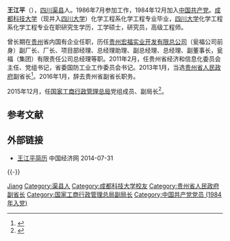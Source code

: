 '''王江平'''（{{bd|1964年|10月7日||catIdx=W王}}），[[四川|四川]][[渠县|渠县]]人。1986年7月参加工作，1984年12月加入[[中国共产党|中国共产党]]。[[四川大学|成都科技大学]]（现并入[[四川大学|四川大学]]）化学工程系化学工程专业毕业，[[四川大学|四川大学]]化学工程系化学工程专业在职研究生学历，工学硕士，研究员，高级工程师。

曾长期在[[贵州|贵州]]省内国有企业任职，历任[[贵州宏福实业开发有限总公司|贵州宏福实业开发有限总公司]]（瓮福公司前身）副厂长、厂长、项目部经理、总经理助理、副总经理、总经理、副董事长，瓮福（集团）有限责任公司总经理等职。2011年2月，任贵州省经济和信息化委员会主任、党组书记，省委国防工业工作委员会书记。2013年1月，当选[[贵州省人民政府|贵州省人民政府]]副省长<ref>{{cite web|accessdate=2013-05-01|url=http://news.hexun.com/2013-02-01/150840541.html|title=刘远坤、陈鸣明、王江平、何力新任贵州副省长|publisher=[[和讯网|和讯网]]|archive-date=2016-03-04|archive-url=https://web.archive.org/web/20160304203803/http://news.hexun.com/2013-02-01/150840541.html|dead-url=no}}</ref>。2016年1月，辞去贵州省副省长职务。

2015年12月，任[[国家工商行政管理总局|国家工商行政管理总局]]党组成员、副局长<ref>{{cite news|url=http://www.thepaper.cn/newsDetail_forward_1415265|title=贵州副省长王江平履新国家工商行政管理总局党组成员、副局长|accessdate=2015-12-30|publisher=澎湃新闻|archive-date=2016-01-01|archive-url=https://web.archive.org/web/20160101032412/http://www.thepaper.cn/newsDetail_forward_1415265|dead-url=no}}</ref>。

==参考文献==
{{reflist}}

==外部链接==
*[http://district.ce.cn/newarea/sddy/201302/01/t20130201_24085394_2.shtml 王江平简历] {{Wayback|url=http://district.ce.cn/newarea/sddy/201302/01/t20130201_24085394_2.shtml |date=20140514002455 }} 中国经济网 2014-07-31
{{-}}
{{start box}}
{{s-gov|prc}}
{{s-before|[[班程农|班程农]]}}
{{s-title|[[贵州省经济和信息化委员会|贵州省经济和信息化委员会]]主任|2011年3月—2013年1月}}
{{s-after|[[李保芳|李保芳]]}}
{{end box}}

{{DEFAULTSORT:wang jiangping}}
[[Category:王姓|Jiang]]
[[Category:渠县人|Category:渠县人]]
[[Category:成都科技大学校友|Category:成都科技大学校友]]
[[Category:贵州省人民政府副省长|Category:贵州省人民政府副省长]]
[[Category:国家工商行政管理总局副局长|Category:国家工商行政管理总局副局长]]
[[Category:中国共产党党员_(1984年入党)|Category:中国共产党党员 (1984年入党)]]